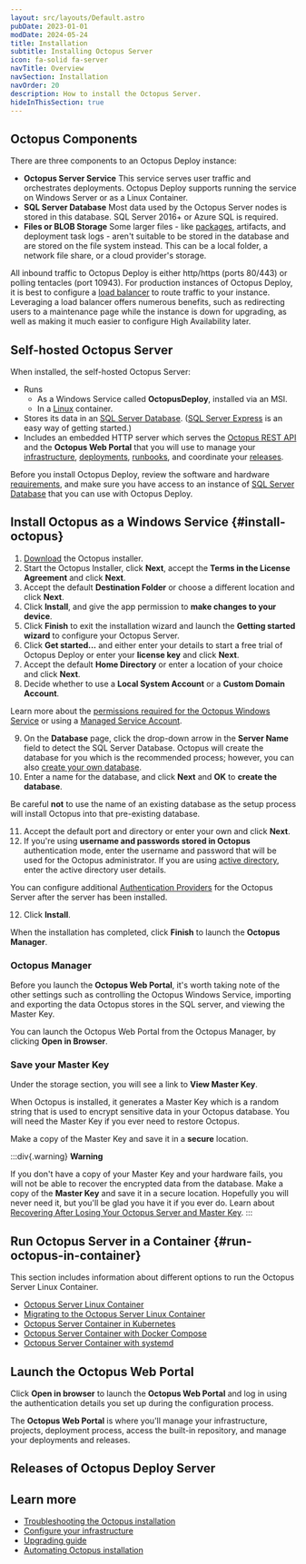 ```yaml
---
layout: src/layouts/Default.astro
pubDate: 2023-01-01
modDate: 2024-05-24
title: Installation
subtitle: Installing Octopus Server
icon: fa-solid fa-server
navTitle: Overview
navSection: Installation
navOrder: 20
description: How to install the Octopus Server.
hideInThisSection: true
---
```


<OctopusServer />

## Octopus Components

There are three components to an Octopus Deploy instance:

- **Octopus Server Service** This service serves user traffic and orchestrates deployments.  Octopus Deploy supports running the service on Windows Server or as a Linux Container.
- **SQL Server Database** Most data used by the Octopus Server nodes is stored in this database.  SQL Server 2016+ or Azure SQL is required.
- **Files or BLOB Storage** Some larger files - like [packages](/docs/packaging-applications/package-repositories), artifacts, and deployment task logs - aren't suitable to be stored in the database and are stored on the file system instead.  This can be a local folder, a network file share, or a cloud provider's storage.  

All inbound traffic to Octopus Deploy is either http/https (ports 80/443) or polling tentacles (port 10943).  For production instances of Octopus Deploy, it is best to configure a [load balancer](/docs/installation/load-balancers) to route traffic to your instance.  Leveraging a load balancer offers numerous benefits, such as redirecting users to a maintenance page while the instance is down for upgrading, as well as making it much easier to configure High Availability later.

## Self-hosted Octopus Server

When installed, the self-hosted Octopus Server:

- Runs
  - As a Windows Service called **OctopusDeploy**, installed via an MSI.
  - In a [Linux](/docs/installation/octopus-server-linux-container) container.
- Stores its data in an [SQL Server Database](/docs/installation/sql-server-database/). ([SQL Server Express](http://downloadsqlserverexpress.com) is an easy way of getting started.)
- Includes an embedded HTTP server which serves the [Octopus REST API](/docs/octopus-rest-api/) and the  **Octopus Web Portal** that you will use to manage your [infrastructure](/docs/infrastructure/), [deployments](/docs/projects/deployment-process/), [runbooks](/docs/runbooks/), and coordinate your [releases](/docs/releases).

Before you install Octopus Deploy, review the software and hardware [requirements](/docs/installation/requirements/), and make sure you have access to an instance of [SQL Server Database](/docs/installation/sql-server-database) that you can use with Octopus Deploy.

## Install Octopus as a Windows Service \{#install-octopus}

1. [Download](https://Octopus.com/downloads/server) the Octopus installer.
1. Start the Octopus Installer, click **Next**, accept the **Terms in the License Agreement** and click **Next**.
1. Accept the default **Destination Folder** or choose a different location and click **Next**.
1. Click **Install**, and give the app permission to **make changes to your device**.
1. Click **Finish** to exit the installation wizard and launch the **Getting started wizard** to configure your Octopus Server.
1. Click **Get started...** and either enter your details to start a free trial of Octopus Deploy or enter your **license key** and click **Next**.
1. Accept the default **Home Directory** or enter a location of your choice and click **Next**.
1. Decide whether to use a **Local System Account** or a **Custom Domain Account**.

Learn more about the [permissions required for the Octopus Windows Service](/docs/installation/permissions-for-the-octopus-windows-service/) or using a [Managed Service Account](/docs/installation/managed-service-account).

9. On the **Database** page, click the drop-down arrow in the **Server Name** field to detect the SQL Server Database. Octopus will create the database for you which is the recommended process; however, you can also [create your own database](/docs/installation/sql-server-database/#creating-the-database).
10. Enter a name for the database, and click **Next** and **OK** to **create the database**.

  Be careful **not** to use the name of an existing database as the setup process will install Octopus into that pre-existing database.

11. Accept the default port and directory or enter your own and click **Next**.
12. If you're using **username and passwords stored in Octopus** authentication mode, enter the username and password that will be used for the Octopus administrator. If you are using [active directory](/docs/security/authentication/active-directory), enter the active directory user details.

  You can configure additional [Authentication Providers](/docs/security/authentication) for the Octopus Server after the server has been installed.

12. Click **Install**.

When the installation has completed, click **Finish** to launch the **Octopus Manager**.

### Octopus Manager

Before you launch the **Octopus Web Portal**, it's worth taking note of the other settings such as controlling the Octopus Windows Service, importing and exporting the data Octopus stores in the SQL server, and viewing the Master Key.

You can launch the Octopus Web Portal from the Octopus Manager, by clicking **Open in Browser**.

### Save your Master Key

Under the storage section, you will see a link to **View Master Key**.

When Octopus is installed, it generates a Master Key which is a random string that is used to encrypt sensitive data in your Octopus database. You will need the Master Key if you ever need to restore Octopus.

Make a copy of the Master Key and save it in a **secure** location.

:::div{.warning}
**Warning**

If you don't have a copy of your Master Key and your hardware fails, you will not be able to recover the encrypted data from the database. Make a copy of the **Master Key** and save it in a secure location. Hopefully you will never need it, but you'll be glad you have it if you ever do. Learn about [Recovering After Losing Your Octopus Server and Master Key](/docs/administration/managing-infrastructure/lost-master-key).
:::

## Run Octopus Server in a Container \{#run-octopus-in-container}

<OctopusServerInContainer />

This section includes information about different options to run the Octopus Server Linux Container.

- [Octopus Server Linux Container](/docs/installation/octopus-server-linux-container)
- [Migrating to the Octopus Server Linux Container](/docs/installation/octopus-server-linux-container/migration)
- [Octopus Server Container in Kubernetes](/docs/installation/octopus-server-linux-container/octopus-in-kubernetes)
- [Octopus Server Container with Docker Compose](/docs/installation/octopus-server-linux-container/docker-compose-linux)
- [Octopus Server Container with systemd](/docs/installation/octopus-server-linux-container/systemd-service-definition)

## Launch the Octopus Web Portal

Click **Open in browser** to launch the **Octopus Web Portal** and log in using the authentication details you set up during the configuration process.

The **Octopus Web Portal**  is where you'll manage your infrastructure, projects, deployment process, access the built-in repository, and manage your deployments and releases.

## Releases of Octopus Deploy Server

<OctopusReleases />

## Learn more

 - [Troubleshooting the Octopus installation](/docs/installation/troubleshooting)
 - [Configure your infrastructure](/docs/infrastructure)
 - [Upgrading guide](/docs/administration/upgrading)
 - [Automating Octopus installation](/docs/installation/automating-installation)

